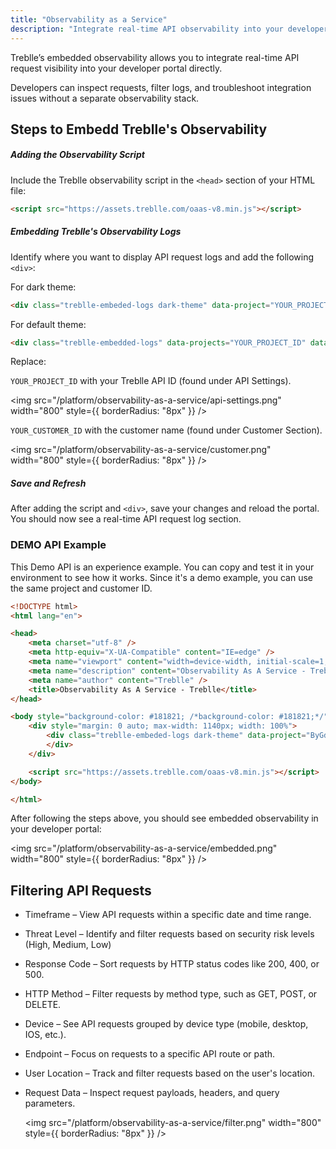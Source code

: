 ```yaml
---
title: "Observability as a Service"
description: "Integrate real-time API observability into your developer portal with Treblle."
---
```


Treblle’s embedded observability allows you to integrate real-time API request visibility into your developer portal directly. 

Developers can inspect requests, filter logs, and troubleshoot integration issues without a separate observability stack.

## Steps to Embedd Treblle's Observability 

##### Adding the Observability Script

Include the Treblle observability script in the `<head>` section of your HTML file:

```html
<script src="https://assets.treblle.com/oaas-v8.min.js"></script>
```

##### Embedding Treblle's Observability Logs

Identify where you want to display API request logs and add the following `<div>`:

For dark theme:

```html
<div class="treblle-embeded-logs dark-theme" data-project="YOUR_PROJECT_ID" data-customer="YOUR_CUSTOMER_ID">
```

For default theme:

```html
<div class="treblle-embedded-logs" data-projects="YOUR_PROJECT_ID" data-customers="YOUR_CUSTOMER_ID"></div>
```

Replace:

`YOUR_PROJECT_ID` with your Treblle API ID (found under API Settings).

  <img
    src="/platform/observability-as-a-service/api-settings.png"
    width="800"
    style={{ borderRadius: "8px" }}
  />

`YOUR_CUSTOMER_ID` with the customer name (found under Customer Section).

  <img
    src="/platform/observability-as-a-service/customer.png"
    width="800"
    style={{ borderRadius: "8px" }}
  />


##### Save and Refresh

After adding the script and `<div>`, save your changes and reload the portal. You should now see a real-time API request log section.

### DEMO API Example

This Demo API is an experience example. You can copy and test it in your environment to see how it works. Since it's a demo example, you can use the same project and customer ID.

```html
<!DOCTYPE html>
<html lang="en">

<head>
    <meta charset="utf-8" />
    <meta http-equiv="X-UA-Compatible" content="IE=edge" />
    <meta name="viewport" content="width=device-width, initial-scale=1, shrink-to-fit=no" />
    <meta name="description" content="Observability As A Service - Treblle" />
    <meta name="author" content="Treblle" />
    <title>Observability As A Service - Treblle</title>
</head>

<body style="background-color: #181821; /*background-color: #181821;*/">
    <div style="margin: 0 auto; max-width: 1140px; width: 100%">
        <div class="treblle-embeded-logs dark-theme" data-project="ByGdzSo2L0OI2OKu" data-customer="vedran">
        </div>
    </div>

    <script src="https://assets.treblle.com/oaas-v8.min.js"></script>
</body>

</html>
```

After following the steps above, you should see embedded observability in your developer portal:

  <img
    src="/platform/observability-as-a-service/embedded.png"
    width="800"
    style={{ borderRadius: "8px" }}
  />

## Filtering API Requests

- Timeframe – View API requests within a specific date and time range.
- Threat Level – Identify and filter requests based on security risk levels (High, Medium, Low)
- Response Code – Sort requests by HTTP status codes like 200, 400, or 500.
- HTTP Method – Filter requests by method type, such as GET, POST, or DELETE.
- Device – See API requests grouped by device type (mobile, desktop, IOS, etc.).
- Endpoint – Focus on requests to a specific API route or path.
- User Location – Track and filter requests based on the user's location.
- Request Data – Inspect request payloads, headers, and query parameters.

  <img
    src="/platform/observability-as-a-service/filter.png"
    width="800"
    style={{ borderRadius: "8px" }}
  />
